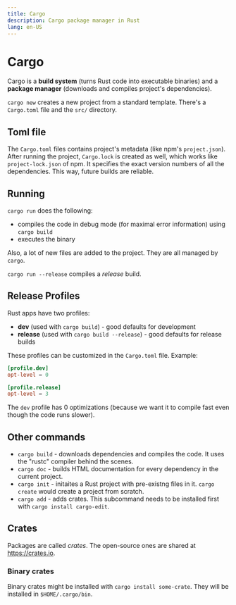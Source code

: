 ```yaml
---
title: Cargo
description: Cargo package manager in Rust
lang: en-US
---
```



# Cargo

Cargo is a **build system** (turns Rust code into executable binaries) and a
**package manager** (downloads and compiles project's dependencies).

`cargo new` creates a new project from a standard template. There's a
`Cargo.toml` file and the `src/` directory.

## Toml file

The `Cargo.toml` files contains project's metadata (like npm's `project.json`).
After running the project, `Cargo.lock` is created as well, which works like
`project-lock.json` of npm. It specifies the exact version numbers of all the
dependencies. This way, future builds are reliable.

## Running

`cargo run` does the following:

- compiles the code in debug mode (for maximal error information) using `cargo
  build`
- executes the binary

Also, a lot of new files are added to the project. They are all managed by
`cargo`.

`cargo run --release` compiles a *release* build.

## Release Profiles

Rust apps have two profiles:

- **dev** (used with `cargo build`) - good defaults for development
- **release** (used with `cargo build --release`) - good defaults for release
  builds

These profiles can be customized in the `Cargo.toml` file. Example:

```toml
[profile.dev]
opt-level = 0

[profile.release]
opt-level = 3
```

The `dev` profile has 0 optimizations (because we want it to compile fast even
though the code runs slower).


## Other commands

- `cargo build` - downloads dependencies and compiles the code. It uses the
  "rustc" compiler behind the scenes.
- `cargo doc` - builds HTML documentation for every dependency in the current
  project.
- `cargo init` - initaites a Rust project with pre-existng files in it. `cargo
  create` would create a project from scratch.
- `cargo add` - adds crates. This subcommand needs to be installed first with
  `cargo install cargo-edit`.

## Crates

Packages are called *crates*. The open-source ones are shared at
https://crates.io.

### Binary crates

Binary crates might be installed with `cargo install some-crate`. They will be
installed in `$HOME/.cargo/bin`.
